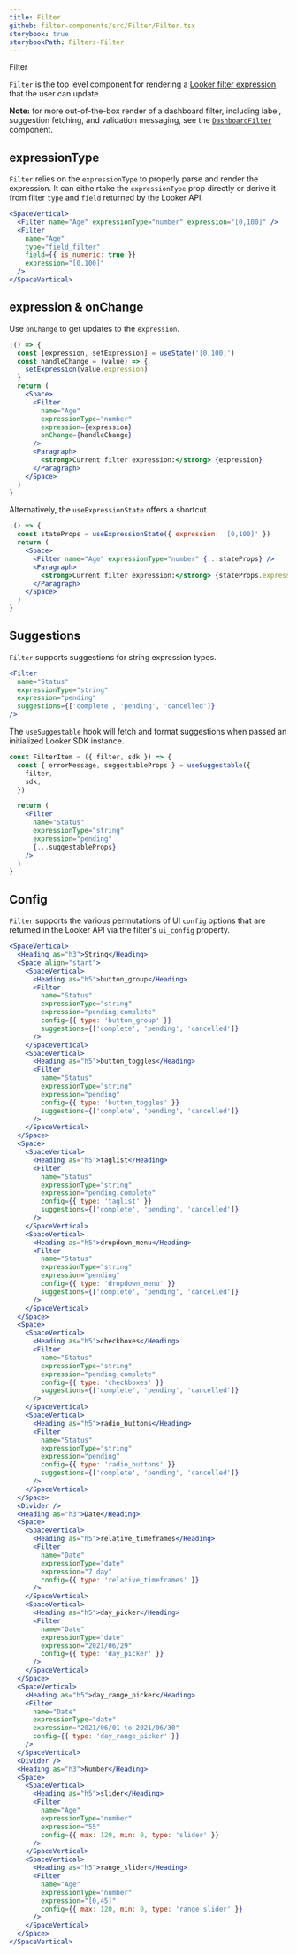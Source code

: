 ```yaml
---
title: Filter
github: filter-components/src/Filter/Filter.tsx
storybook: true
storybookPath: Filters-Filter
---
```


<ImportMessage packageName="filter-components">Filter</ImportMessage>

`Filter` is the top level component for rendering a
[Looker filter expression](https://docs.looker.com/reference/filter-expressions)
that the user can update.

**Note:** for more out-of-the-box render of a dashboard filter, including label,
suggestion fetching, and validation messaging, see the
[`DashboardFilter`](dashboard-filter) component.

## expressionType

`Filter` relies on the `expressionType` to properly parse and render the expression.
It can eithe rtake the `expressionType` prop directly or derive it from filter
`type` and `field` returned by the Looker API.

```jsx
<SpaceVertical>
  <Filter name="Age" expressionType="number" expression="[0,100]" />
  <Filter
    name="Age"
    type="field_filter"
    field={{ is_numeric: true }}
    expression="[0,100]"
  />
</SpaceVertical>
```

## expression & onChange

Use `onChange` to get updates to the `expression`.

```jsx
;() => {
  const [expression, setExpression] = useState('[0,100]')
  const handleChange = (value) => {
    setExpression(value.expression)
  }
  return (
    <Space>
      <Filter
        name="Age"
        expressionType="number"
        expression={expression}
        onChange={handleChange}
      />
      <Paragraph>
        <strong>Current filter expression:</strong> {expression}
      </Paragraph>
    </Space>
  )
}
```

Alternatively, the `useExpressionState` offers a shortcut.

```jsx
;() => {
  const stateProps = useExpressionState({ expression: '[0,100]' })
  return (
    <Space>
      <Filter name="Age" expressionType="number" {...stateProps} />
      <Paragraph>
        <strong>Current filter expression:</strong> {stateProps.expression}
      </Paragraph>
    </Space>
  )
}
```

## Suggestions

`Filter` supports suggestions for string expression types.

```jsx
<Filter
  name="Status"
  expressionType="string"
  expression="pending"
  suggestions={['complete', 'pending', 'cancelled']}
/>
```

The `useSuggestable` hook will fetch and format suggestions when passed an
initialized Looker SDK instance.

```jsx static
const FilterItem = ({ filter, sdk }) => {
  const { errorMessage, suggestableProps } = useSuggestable({
    filter,
    sdk,
  })

  return (
    <Filter
      name="Status"
      expressionType="string"
      expression="pending"
      {...suggestableProps}
    />
  )
}
```

## Config

`Filter` supports the various permutations of UI `config` options that are returned in the
Looker API via the filter's `ui_config` property.

```jsx
<SpaceVertical>
  <Heading as="h3">String</Heading>
  <Space align="start">
    <SpaceVertical>
      <Heading as="h5">button_group</Heading>
      <Filter
        name="Status"
        expressionType="string"
        expression="pending,complete"
        config={{ type: 'button_group' }}
        suggestions={['complete', 'pending', 'cancelled']}
      />
    </SpaceVertical>
    <SpaceVertical>
      <Heading as="h5">button_toggles</Heading>
      <Filter
        name="Status"
        expressionType="string"
        expression="pending"
        config={{ type: 'button_toggles' }}
        suggestions={['complete', 'pending', 'cancelled']}
      />
    </SpaceVertical>
  </Space>
  <Space>
    <SpaceVertical>
      <Heading as="h5">taglist</Heading>
      <Filter
        name="Status"
        expressionType="string"
        expression="pending,complete"
        config={{ type: 'taglist' }}
        suggestions={['complete', 'pending', 'cancelled']}
      />
    </SpaceVertical>
    <SpaceVertical>
      <Heading as="h5">dropdown_menu</Heading>
      <Filter
        name="Status"
        expressionType="string"
        expression="pending"
        config={{ type: 'dropdown_menu' }}
        suggestions={['complete', 'pending', 'cancelled']}
      />
    </SpaceVertical>
  </Space>
  <Space>
    <SpaceVertical>
      <Heading as="h5">checkboxes</Heading>
      <Filter
        name="Status"
        expressionType="string"
        expression="pending,complete"
        config={{ type: 'checkboxes' }}
        suggestions={['complete', 'pending', 'cancelled']}
      />
    </SpaceVertical>
    <SpaceVertical>
      <Heading as="h5">radio_buttons</Heading>
      <Filter
        name="Status"
        expressionType="string"
        expression="pending"
        config={{ type: 'radio_buttons' }}
        suggestions={['complete', 'pending', 'cancelled']}
      />
    </SpaceVertical>
  </Space>
  <Divider />
  <Heading as="h3">Date</Heading>
  <Space>
    <SpaceVertical>
      <Heading as="h5">relative_timeframes</Heading>
      <Filter
        name="Date"
        expressionType="date"
        expression="7 day"
        config={{ type: 'relative_timeframes' }}
      />
    </SpaceVertical>
    <SpaceVertical>
      <Heading as="h5">day_picker</Heading>
      <Filter
        name="Date"
        expressionType="date"
        expression="2021/06/29"
        config={{ type: 'day_picker' }}
      />
    </SpaceVertical>
  </Space>
  <SpaceVertical>
    <Heading as="h5">day_range_picker</Heading>
    <Filter
      name="Date"
      expressionType="date"
      expression="2021/06/01 to 2021/06/30"
      config={{ type: 'day_range_picker' }}
    />
  </SpaceVertical>
  <Divider />
  <Heading as="h3">Number</Heading>
  <Space>
    <SpaceVertical>
      <Heading as="h5">slider</Heading>
      <Filter
        name="Age"
        expressionType="number"
        expression="55"
        config={{ max: 120, min: 0, type: 'slider' }}
      />
    </SpaceVertical>
    <SpaceVertical>
      <Heading as="h5">range_slider</Heading>
      <Filter
        name="Age"
        expressionType="number"
        expression="[0,45]"
        config={{ max: 120, min: 0, type: 'range_slider' }}
      />
    </SpaceVertical>
  </Space>
</SpaceVertical>
```
